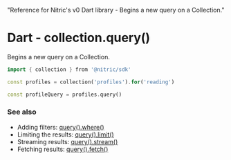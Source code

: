   "Reference for Nitric's v0 Dart library - Begins a new query on a Collection."

# Dart - collection.query()

Begins a new query on a Collection.

```dart
import { collection } from '@nitric/sdk'

const profiles = collection('profiles').for('reading')

const profileQuery = profiles.query()
```

### See also

- Adding filters: [query().where()](./collection-query-where)
- Limiting the results: [query().limit()](./collection-query-limit)
- Streaming results: [query().stream()](./collection-query-stream)
- Fetching results: [query().fetch()](./collection-query-fetch)
